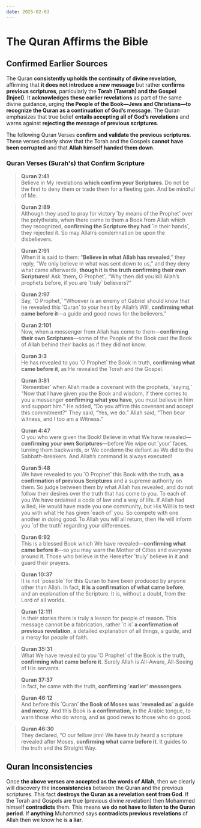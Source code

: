 ```yaml
---
date: 2025-02-03
---
```



# The Quran Affirms the Bible

<CustomImage src="/img/gospel-torah.png" alt="Confirmed Earlier Sources" width="400px" />

<DateDisplay date="2025-02-02" />


## Confirmed Earlier Sources
The Quran **consistently upholds the continuity of divine revelation**, affirming that **it does not introduce a new message** but rather **confirms previous scriptures**, particularly the **Torah (Tawrah) and the Gospel (Injeel)**. It **acknowledges these earlier revelations** as part of the same divine guidance, urging **the People of the Book—Jews and Christians—to recognize the Quran as a continuation of God’s message**. The Quran emphasizes that true belief **entails accepting all of God’s revelations** and warns against **rejecting the message of previous scriptures**. 

The following Quran Verses **confirm and validate the previous scriptures**. These verses clearly show that the Torah and the Gospels **cannot have been corrupted** and that **Allah himself handed them down**.

### Quran Verses (Surah's) that Confirm Scripture
> **Quran 2:41**  
Believe in My revelations **which confirm your Scriptures**. Do not be the first to deny them or trade them for a fleeting gain. And be mindful of Me.

> **Quran 2:89**   
Although they used to pray for victory ˹by means of the Prophet˺ over the polytheists, when there came to them a Book from Allah which they recognized, **confirming the Scripture they had** ˹in their hands˺, they rejected it. So may Allah’s condemnation be upon the disbelievers.

> **Quran 2:91**  
> When it is said to them: “**Believe in what Allah has revealed**,” they reply, “We only believe in what was sent down to us,” and they deny what came afterwards, **though it is the truth confirming their own Scriptures!** Ask ˹them, O Prophet˺, “Why then did you kill Allah’s prophets before, if you are ˹truly˺ believers?”

> **Quran 2:97**  
> Say, ˹O Prophet,˺ “Whoever is an enemy of Gabriel should know that he revealed this ˹Quran˺ to your heart by Allah’s Will, **confirming what came before it**—a guide and good news for the believers.”

> **Quran 2:101**  
> Now, when a messenger from Allah has come to them—**confirming their own Scriptures**—some of the People of the Book cast the Book of Allah behind their backs as if they did not know.

> **Quran 3:3**  
> He has revealed to you ˹O Prophet˺ the Book in truth, **confirming what came before it**, as He revealed the Torah and the Gospel.

> **Quran 3:81**  
> ˹Remember˺ when Allah made a covenant with the prophets, ˹saying,˺ “Now that I have given you the Book and wisdom, if there comes to you a messenger **confirming what you have**, you must believe in him and support him.” He added, “Do you affirm this covenant and accept this commitment?” They said, “Yes, we do.” Allah said, “Then bear witness, and I too am a Witness.”

> **Quran 4:47**  
> O you who were given the Book! Believe in what We have revealed—**confirming your own Scriptures**—before We wipe out ˹your˺ faces, turning them backwards, or We condemn the defiant as We did to the Sabbath-breakers. And Allah’s command is always executed!

> **Quran 5:48**  
> We have revealed to you ˹O Prophet˺ this Book with the truth, **as a confirmation of previous Scriptures** and a supreme authority on them. So judge between them by what Allah has revealed, and do not follow their desires over the truth that has come to you. To each of you We have ordained a code of law and a way of life. If Allah had willed, He would have made you one community, but His Will is to test you with what He has given ˹each of˺ you. So compete with one another in doing good. To Allah you will all return, then He will inform you ˹of the truth˺ regarding your differences.

> **Quran 6:92**  
> This is a blessed Book which We have revealed—**confirming what came before it**—so you may warn the Mother of Cities and everyone around it. Those who believe in the Hereafter ˹truly˺ believe in it and guard their prayers.

> **Quran 10:37**  
> It is not ˹possible˺ for this Quran to have been produced by anyone other than Allah. In fact, **it is a confirmation of what came before**, and an explanation of the Scripture. It is, without a doubt, from the Lord of all worlds.

> **Quran 12:111**  
> In their stories there is truly a lesson for people of reason. This message cannot be a fabrication, rather ˹it is˺ **a confirmation of previous revelation**, a detailed explanation of all things, a guide, and a mercy for people of faith.

> **Quran 35:31**  
> What We have revealed to you ˹O Prophet˺ of the Book is the truth, **confirming what came before it**. Surely Allah is All-Aware, All-Seeing of His servants.

> **Quran 37:37**  
> In fact, he came with the truth, **confirming ˹earlier˺ messengers**.

> **Quran 46:12**  
> And before this ˹Quran˺ **the Book of Moses was ˹revealed as˺ a guide and mercy**. And this Book is **a confirmation**, in the Arabic tongue, to warn those who do wrong, and as good news to those who do good.

> **Quran 46:30**  
> They declared, “O our fellow jinn! We have truly heard a scripture revealed after Moses, **confirming what came before it**. It guides to the truth and the Straight Way.

## Quran Inconsistencies
Once **the above verses are accepted as the words of Allah**, then we clearly will discovery the **inconsistencies** between the Quran and the previous scriptures. This fact **destroys the Quran as a revelation sent from God**. If the Torah and Gospels are true (previous divine revelation) then Mohammed himself  **contradicts** them. This means **we do not have to listen to the Quran period**. If **anything** Muhammed says **contradicts previous revelations** of Allah then we know he is **a liar**.